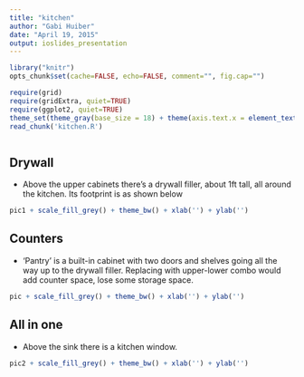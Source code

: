 ```yaml
---
title: "kitchen"
author: "Gabi Huiber"
date: "April 19, 2015"
output: ioslides_presentation
---
```


```r
library("knitr")
opts_chunk$set(cache=FALSE, echo=FALSE, comment="", fig.cap="")
```

```r
require(grid)
require(gridExtra, quiet=TRUE)
require(ggplot2, quiet=TRUE)
theme_set(theme_gray(base_size = 18) + theme(axis.text.x = element_text(angle = 90, hjust = 1), plot.margin = unit(c(1, 2, 0.5, 0.5),"cm"), legend.position='none'))
read_chunk('kitchen.R')
```

```r
```

## Drywall

* Above the upper cabinets there's a drywall filler, about 1ft tall, all around the kitchen. Its footprint is as shown below

```r
pic1 + scale_fill_grey() + theme_bw() + xlab('') + ylab('')
```

## Counters

* 'Pantry' is a built-in cabinet with two doors and shelves going all the way up to the drywall filler. Replacing with upper-lower combo would add counter space, lose some storage space.

```r
pic + scale_fill_grey() + theme_bw() + xlab('') + ylab('')
```

## All in one

* Above the sink there is a kitchen window.

```r
pic2 + scale_fill_grey() + theme_bw() + xlab('') + ylab('')
```
